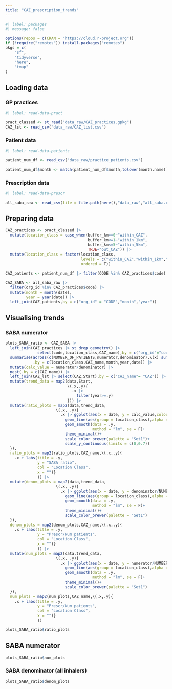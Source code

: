```yaml
---
title: "CAZ_prescription_trends"
---
```


```r
#| label: packages
#| message: false

options(repos = c(CRAN = "https://cloud.r-project.org"))
if (!require("remotes")) install.packages("remotes")
pkgs = c(
    "sf",
    "tidyverse",
    "here",
    "tmap"
)

```

## Loading data

### GP practices
```r
#| label: read-data-pract

pract_classed <- st_read("data_raw/CAZ_practices.gpkg")
CAZ_lst <- read_csv("data_raw/CAZ_list.csv")
```

### Patient data

```r
#| label: read-data-patients

patient_num_df <- read_csv("data_raw/practice_patients.csv")

patient_num_df$month <- match(patient_num_df$month,tolower(month.name))
```

### Prescription data

```r
#| label: read-data-prescr

all_saba_raw <- read_csv(file = file.path(here(),"data_raw","all_saba.csv"))
```


## Preparing data

```r
CAZ_practices <- pract_classed |>
  mutate(location_class = case_when(buffer_km==0~"within_CAZ",
                                    buffer_km<=1~"within_1km",
                                    buffer_km<=5~"within_5km",
                                    TRUE~"out_CAZ")) |> 
  mutate(location_class = factor(location_class,
                                 levels = c("within_CAZ","within_1km","within_5km","out_CAZ"),
                                 ordered = T)) 
  
CAZ_patients <- patient_num_df |> filter(CODE %in% CAZ_practices$code)

CAZ_SABA <- all_saba_raw |> 
  filter(org_id %in% CAZ_practices$code) |> 
  mutate(month = month(date),
         year = year(date)) |> 
  left_join(CAZ_patients,by = c("org_id" = "CODE","month","year"))
```


## Visualising trends

### SABA numerator

```r
plots_SABA_ratio <- CAZ_SABA |> 
  left_join(CAZ_practices |> st_drop_geometry() |> 
              select(code,location_class,CAZ_name),by = c("org_id"="code")) |> 
  summarise(across(c(NUMBER_OF_PATIENTS,numerator,denominator),\(x) sum(x,na.rm = T)),
            .by = c(location_class,CAZ_name,month,year,date)) |>
  mutate(calc_value = numerator/denominator) |> 
  nest(.by = c(CAZ_name)) |> 
  left_join(CAZ_lst |> select(CAZ,Start),by = c("CAZ_name"= "CAZ")) |> 
  mutate(trend_data = map2(data,Start,
                           \(.x,.y){
                             .x |> 
                               filter(year>=.y)
                           })) |> 
  mutate(ratio_plots = map2(data,trend_data,
                      \(.x, .y){
                        .x |> ggplot(aes(x = date, y = calc_value,colour = location_class))+
                          geom_line(aes(group = location_class),alpha = 0.2,linewidth = 0.2)+
                          geom_smooth(data = .y,
                                      method = "lm", se = F)+
                          theme_minimal()+
                          scale_color_brewer(palette = "Set1")+
                          scale_y_continuous(limits = c(0,0.7))
  }),
  ratio_plots = map2(ratio_plots,CAZ_name,\(.x,.y){
    .x + labs(title = .y,
              y = "SABA ratio",
              col = "Location Class",
              x = "")}
              )) |> 
  mutate(denom_plots = map2(data,trend_data,
                      \(.x, .y){
                        .x |> ggplot(aes(x = date, y = denominator/NUMBER_OF_PATIENTS,colour = location_class))+
                          geom_line(aes(group = location_class),alpha = 0.2,linewidth = 0.2)+
                          geom_smooth(data = .y,
                                      method = "lm", se = F)+
                          theme_minimal()+
                          scale_color_brewer(palette = "Set1")
  }),
  denom_plots = map2(denom_plots,CAZ_name,\(.x,.y){
    .x + labs(title = .y,
              y = "Prescr/Num patients",
              col = "Location Class",
              x = "")}
              )) |> 
  mutate(num_plots = map2(data,trend_data,
                      \(.x, .y){
                        .x |> ggplot(aes(x = date, y = numerator/NUMBER_OF_PATIENTS,colour = location_class))+
                          geom_line(aes(group = location_class),alpha = 0.2,linewidth = 0.2)+
                          geom_smooth(data = .y,
                                      method = "lm", se = F)+
                          theme_minimal()+
                          scale_color_brewer(palette = "Set1")
  }),
  num_plots = map2(num_plots,CAZ_name,\(.x,.y){
    .x + labs(title = .y,
              y = "Prescr/Num patients",
              col = "Location Class",
              x = "")}
              ))

plots_SABA_ratio$ratio_plots

```

## SABA numerator

```r
plots_SABA_ratio$num_plots
```
### SABA denominator (all inhalers)
```r
plots_SABA_ratio$denom_plots
```




